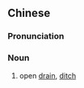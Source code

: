 {{also|阳沟}}
==Chinese==
{{zh-forms|s=阳沟}}

===Pronunciation===
{{zh-pron
|m=yánggōu
|cat=n
}}

===Noun===
{{zh-noun}}

# open [[drain]], [[ditch]]
